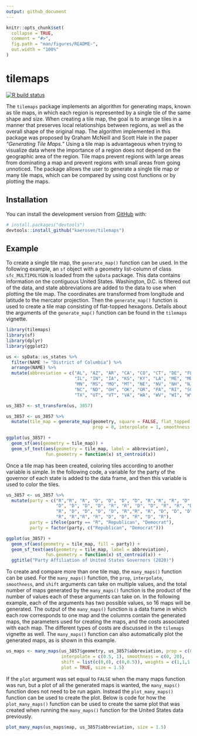 ```yaml
---
output: github_document
---
```


<!-- README.md is generated from README.Rmd. Please edit that file -->

```r
knitr::opts_chunk$set(
  collapse = TRUE,
  comment = "#>",
  fig.path = "man/figures/README-",
  out.width = "100%"
)
```

# tilemaps

<!-- badges: start -->
[![R build status](https://github.com/kaerosen/tilemaps/workflows/R-CMD-check/badge.svg)](https://github.com/kaerosen/tilemaps/actions)
<!-- badges: end -->

The `tilemaps` package implements an algorithm for generating maps, known as tile maps, in which each region is represented by a single tile of the same shape and size. When creating a tile map, the goal is to arrange tiles in a manner that preserves local relationships between regions, as well as the overall shape of the original map. The algorithm implemented in this package was proposed by Graham McNeill and Scott Hale in the paper *"Generating Tile Maps."* Using a tile map is advantageous when trying to visualize data where the importance of a region does not depend on the geographic area of the region. Tile maps prevent regions with large areas from dominating a map and prevent regions with small areas from going unnoticed. The package allows the user to generate a single tile map or many tile maps, which can be compared by using cost functions or by plotting the maps.

## Installation

You can install the development version from [GitHub](https://github.com/) with:

``` r
# install.packages("devtools")
devtools::install_github("kaerosen/tilemaps")
```

## Example

To create a single tile map, the `generate_map()` function can be used. In the following example, an `sf` object with a geometry list-column of class `sfc_MULTIPOLYGON` is loaded from the `spData` package. This data contains information on the contiguous United States. Washington, D.C. is filtered out of the data, and state abbreviations are added to the data to use when plotting the tile map. The coordinates are transformed from longitude and latitude to the mercator projection. Then the `generate_map()` function is used to create a tile map consisting of flat-topped hexagons. Details about the arguments of the `generate_map()` function can be found in the `tilemaps` vignette.

```r
library(tilemaps)
library(sf)
library(dplyr)
library(ggplot2)

us <- spData::us_states %>%
  filter(NAME != "District of Columbia") %>%
  arrange(NAME) %>%
  mutate(abbreviation = c("AL", "AZ", "AR", "CA", "CO", "CT", "DE", "FL", "GA", "ID",
                          "IL", "IN", "IA", "KS", "KY", "LA", "ME", "MD", "MA", "MI",
                          "MN", "MS", "MO", "MT", "NE", "NV", "NH", "NJ", "NM", "NY",
                          "NC", "ND", "OH", "OK", "OR", "PA", "RI", "SC", "SD", "TN",
                          "TX", "UT", "VT", "VA", "WA", "WV", "WI", "WY"))

us_3857 <- st_transform(us, 3857)

us_3857 <- us_3857 %>%
  mutate(tile_map = generate_map(geometry, square = FALSE, flat_topped = TRUE,
                                 prop = 0, interpolate = 1, smoothness = 0, shift = c(0,0)))

ggplot(us_3857) +
  geom_sf(aes(geometry = tile_map)) +
  geom_sf_text(aes(geometry = tile_map, label = abbreviation),
               fun.geometry = function(x) st_centroid(x))
```

Once a tile map has been created, coloring tiles according to another variable is simple. In the following code, a variable for the party of the governor of each state is added to the data frame, and then this variable is used to color the tiles.

```r
us_3857 <- us_3857 %>%
  mutate(party = c("R","R", "R", "D", "D", "D", "D", "R","R", "R", "D", "R", "R",
                   "D", "D", "D", "D", "R", "R", "D", "D", "R", "R", "D", "R", "D",
                   "R", "D", "D", "D", "D", "R","R", "R", "D", "D", "D", "R","R",
                   "R", "R","R", "R", "D", "D", "R", "D", "R"),
         party = ifelse(party == "R", "Republican", "Democrat"),
         party = factor(party, c("Republican", "Democrat")))

ggplot(us_3857) +
  geom_sf(aes(geometry = tile_map, fill = party)) +
  geom_sf_text(aes(geometry = tile_map, label = abbreviation),
               fun.geometry = function(x) st_centroid(x)) +
  ggtitle("Party Affiliation of United States Governors (2020)")
```

To create and compare more than one tile map, the `many_maps()` function can be used. For the `many_maps()` function, the `prop`, `interpolate`, `smoothness`, and `shift` arguments can take on multiple values, and the total number of maps generated by the `many_maps()` function is the product of the number of values each of these arguments can take on. In the following example, each of the arguments has two possible values, so 16 maps will be generated. The output of the `many_maps()` function is a data frame in which each row corresponds to one map and the columns contain the generated maps, the parameters used for creating the maps, and the costs associated with each map. The different types of costs are discussed in the `tilemaps` vignette as well. The `many_maps()` function can also automatically plot the generated maps, as is shown in this example.

```r
us_maps <- many_maps(us_3857$geometry, us_3857$abbreviation, prop = c(0, 0.1),
                     interpolate = c(0.5, 1), smoothness = c(0, 20), 
                     shift = list(c(0,0), c(0,0.5)), weights = c(1,1,1,1),
                     plot = TRUE, size = 1.5)
```

If the `plot` argument was set equal to `FALSE` when the many maps function was run, but a plot of all the generated maps is wanted, the `many_maps()` function does not need to be run again. Instead the `plot_many_maps()` function can be used to create the plot. Below is code for how the `plot_many_maps()` function can be used to create the same plot that was created when running the `many_maps()` function for the United States data previously.

```r
plot_many_maps(us_maps$map, us_3857$abbreviation, size = 1.5)
```
